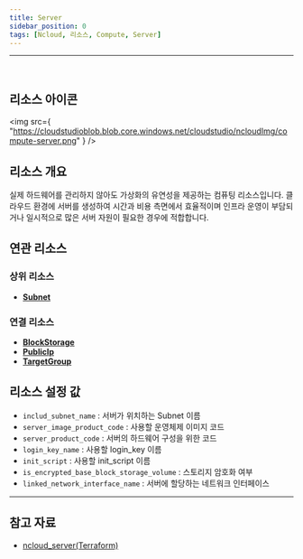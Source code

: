 ```yaml
---
title: Server
sidebar_position: 0
tags: [Ncloud, 리소스, Compute, Server]
---
```


<hr />
<br />

## 리소스 아이콘

<img
    src={
        "https://cloudstudioblob.blob.core.windows.net/cloudstudio/ncloudImg/compute-server.png"
    }
/>

## 리소스 개요

실제 하드웨어를 관리하지 않아도 가상화의 유연성을 제공하는 컴퓨팅 리소스입니다. 클라우드 환경에 서버를 생성하여 시간과 비용 측면에서 효율적이며 인프라 운영이 부담되거나 일시적으로 많은 서버 자원이 필요한 경우에 적합합니다.

## 연관 리소스

### 상위 리소스
-   [**Subnet**](https://docs.cstudio.app/docs/resource/ncloud/Networking/Subnet)

### 연결 리소스

-   [**BlockStorage**](https://docs.cstudio.app/docs/resource/ncloud/Storage/BlockStorage)
-   [**PublicIp**](https://docs.cstudio.app/docs/resource/ncloud/Networking/PublicIP)
-   [**TargetGroup**](https://docs.cstudio.app/docs/resource/ncloud/Networking/TargetGroup)

## 리소스 설정 값

-   `includ_subnet_name` : 서버가 위치하는 Subnet 이름
-   `server_image_product_code` : 사용할 운영체제 이미지 코드
-   `server_product_code` : 서버의 하드웨어 구성을 위한 코드
-   `login_key_name` : 사용할 login_key 이름
-   `init_script` : 사용할 init_script 이름
-   `is_encrypted_base_block_storage_volume` : 스토리지 암호화 여부
-   `linked_network_interface_name` : 서버에 할당하는 네트워크 인터페이스


---

## 참고 자료

-   [ncloud_server(Terraform)](https://registry.terraform.io/providers/NaverCloudPlatform/ncloud/latest/docs/resources/server)
